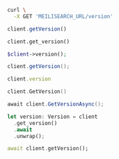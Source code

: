 <CodeGroup>

```bash cURL
curl \
  -X GET 'MEILISEARCH_URL/version'
```

```javascript JS
client.getVersion()
```

```python Python
client.get_version()
```

```php PHP
$client->version();
```

```java Java
client.getVersion();
```

```ruby Ruby
client.version
```

```go Go
client.GetVersion()
```

```csharp C#
await client.GetVersionAsync();
```

```rust Rust
let version: Version = client
  .get_version()
  .await
  .unwrap();
```

```dart Dart
await client.getVersion();
```
</CodeGroup>